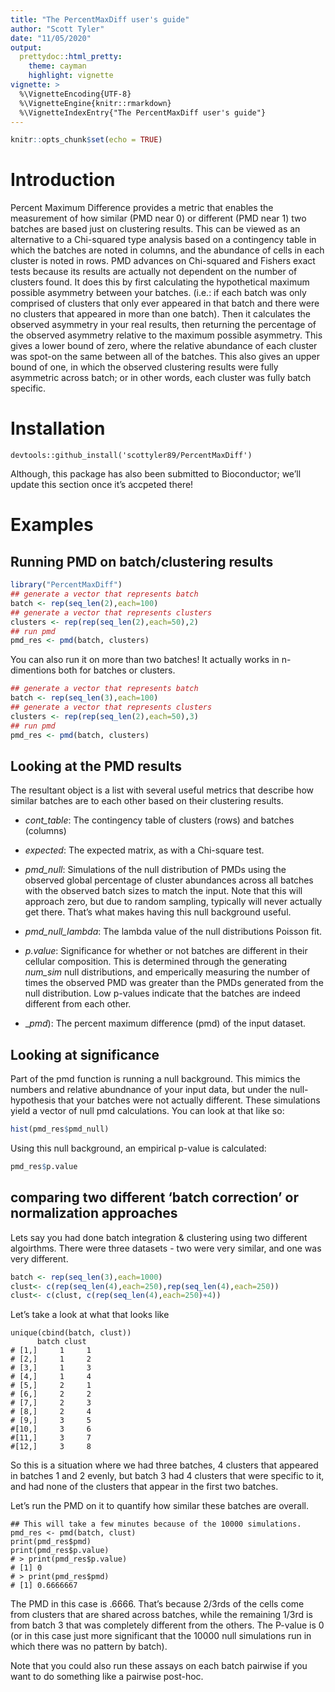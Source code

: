 ```yaml
---
title: "The PercentMaxDiff user's guide"
author: "Scott Tyler"
date: "11/05/2020"
output: 
  prettydoc::html_pretty:
    theme: cayman
    highlight: vignette
vignette: >
  %\VignetteEncoding{UTF-8}
  %\VignetteEngine{knitr::rmarkdown}
  %\VignetteIndexEntry{"The PercentMaxDiff user's guide"}
---
```


```r
knitr::opts_chunk$set(echo = TRUE)
```

# Introduction

Percent Maximum Difference provides a metric that enables the measurement of how similar (PMD near 0) or different (PMD near 1) two batches are based just on clustering results. This can be viewed as an alternative to a Chi-squared type analysis based on a contingency table in which the batches are noted in columns, and the abundance of cells in each cluster is noted in rows. PMD advances on Chi-squared and Fishers exact tests because its results are actually not dependent on the number of clusters found. It does this by first calculating the hypothetical maximum possible asymmetry between your batches. (i.e.: if each batch was only comprised of clusters that only ever appeared in that batch and there were no clusters that appeared in more than one batch). Then it calculates the observed asymmetry in your real results, then returning the percentage of the observed asymmetry relative to the maximum possible asymmetry. This gives a lower bound of zero, where the relative abundance of each cluster was spot-on the same between all of the batches. This also gives an upper bound of one, in which the observed clustering results were fully asymmetric across batch; or in other words, each cluster was fully batch specific.


# Installation

`devtools::github_install('scottyler89/PercentMaxDiff')`

Although, this package has also been submitted to Bioconductor; we'll update this section once it's accpeted there!


# Examples
## Running PMD on batch/clustering results

```r
library("PercentMaxDiff")
## generate a vector that represents batch
batch <- rep(seq_len(2),each=100)
## generate a vector that represents clusters
clusters <- rep(rep(seq_len(2),each=50),2)
## run pmd
pmd_res <- pmd(batch, clusters)
```

You can also run it on more than two batches! It actually works in n-dimentions both for batches or clusters.

```r
## generate a vector that represents batch
batch <- rep(seq_len(3),each=100)
## generate a vector that represents clusters
clusters <- rep(rep(seq_len(2),each=50),3)
## run pmd
pmd_res <- pmd(batch, clusters)
```

## Looking at the PMD results

The resultant object is a list with several useful metrics that describe how similar batches are to each other based on their clustering results.

* _*cont_table*_: The contingency table of clusters (rows) and batches (columns)

* _*expected*_: The expected matrix, as with a Chi-square test.

*  _*pmd_null*_: Simulations of the null distribution of PMDs using the observed global percentage of cluster abundances across all batches with the observed batch sizes to match the input. Note that this will approach zero, but due to random sampling, typically will never actually get there. That's what makes having this null background useful.

* _*pmd_null_lambda*_: The lambda value of the null distributions Poisson fit. 

* _*p.value*_: Significance for whether or not batches are different in their cellular composition. This is determined through the generating *num_sim* null distributions, and emperically measuring the number of times the observed PMD was greater than the PMDs generated from the null distribution. Low p-values indicate that the batches are indeed different from each other.

* _*pmd*): The percent maximum difference (pmd) of the input dataset.



## Looking at significance

Part of the pmd function is running a null background. This mimics the numbers and relative abundnance of your input data, but under the null-hypothesis that your batches were not actually different. These simulations yield a vector of null pmd calculations. You can look at that like so:

```r
hist(pmd_res$pmd_null)
```

Using this null background, an empirical p-value is calculated:


```r
pmd_res$p.value
```

## comparing two different 'batch correction' or normalization approaches

Lets say you had done batch integration & clustering using two different algoirthms. There were three datasets - two were very similar, and one was very different. 


```r
batch <- rep(seq_len(3),each=1000)
clust<- c(rep(seq_len(4),each=250),rep(seq_len(4),each=250))
clust<- c(clust, c(rep(seq_len(4),each=250)+4))
```

Let's take a look at what that looks like

```
unique(cbind(batch, clust))
      batch clust
# [1,]     1     1
# [2,]     1     2
# [3,]     1     3
# [4,]     1     4
# [5,]     2     1
# [6,]     2     2
# [7,]     2     3
# [8,]     2     4
# [9,]     3     5
#[10,]     3     6
#[11,]     3     7
#[12,]     3     8

```

So this is a situation where we had three batches, 4 clusters that appeared in batches 1 and 2 evenly, but batch 3 had 4 clusters that were specific to it, and had none of the clusters that appear in the first two batches.

Let's run the PMD on it to quantify how similar these batches are overall.

```
## This will take a few minutes because of the 10000 simulations.
pmd_res <- pmd(batch, clust)
print(pmd_res$pmd)
print(pmd_res$p.value)
# > print(pmd_res$p.value)
# [1] 0
# > print(pmd_res$pmd)
# [1] 0.6666667
```

The PMD in this case is .6666. That's because 2/3rds of the cells come from clusters that are shared across batches, while the remaining 1/3rd is from batch 3 that was completely different from the others. The P-value is 0 (or in this case just more significant that the 10000 null simulations run in which there was no pattern by batch). 

Note that you could also run these assays on each batch pairwise if you want to do something like a pairwise post-hoc.



